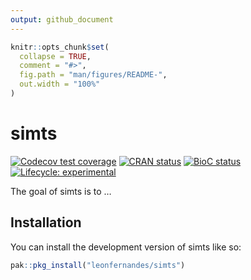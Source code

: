 ```yaml
---
output: github_document
---
```


<!-- README.md is generated from README.Rmd. Please edit that file -->

```r
knitr::opts_chunk$set(
  collapse = TRUE,
  comment = "#>",
  fig.path = "man/figures/README-",
  out.width = "100%"
)
```

# simts

<!-- badges: start -->
[![Codecov test coverage](https://codecov.io/gh/leonfernandes/simts/branch/master/graph/badge.svg)](https://app.codecov.io/gh/leonfernandes/simts?branch=master)
[![CRAN status](https://www.r-pkg.org/badges/version/simts)](https://CRAN.R-project.org/package=simts)
[![BioC status](http://www.bioconductor.org/shields/build/release/bioc/simts.svg)](https://bioconductor.org/checkResults/release/bioc-LATEST/simts)
[![Lifecycle: experimental](https://img.shields.io/badge/lifecycle-experimental-orange.svg)](https://lifecycle.r-lib.org/articles/stages.html#experimental)
<!-- badges: end -->

The goal of simts is to ...

## Installation

You can install the development version of simts like so:

``` r
pak::pkg_install("leonfernandes/simts")
```
